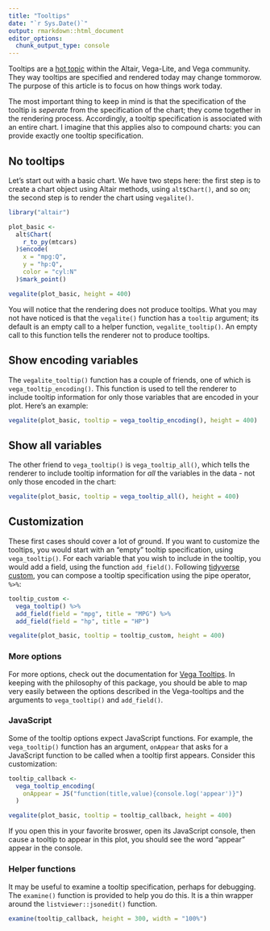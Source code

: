 ```yaml
---
title: "Tooltips"
date: "`r Sys.Date()`"
output: rmarkdown::html_document
editor_options: 
  chunk_output_type: console
---
```


Tooltips are a [hot topic](https://github.com/altair-viz/altair/issues/240) within the Altair, Vega-Lite, and Vega community. They way tooltips are specified and rendered today may change tommorow. The purpose of this article is to focus on how things work today.

The most important thing to keep in mind is that the specification of the tooltip is *seperate* from the specification of the chart; they come together in the rendering process. Accordingly, a tooltip specification is associated with an entire chart. I imagine that this applies also to compound charts: you can provide exactly one tooltip specification.

## No tooltips

Let's start out with a basic chart. We have two steps here: the first step is to create a chart object using Altair methods, using `alt$Chart()`, and so on; the second step is to render the chart using `vegalite()`.

```r
library("altair")

plot_basic <-
  alt$Chart(
    r_to_py(mtcars)
  )$encode(
    x = "mpg:Q",
    y = "hp:Q",
    color = "cyl:N"
  )$mark_point()

vegalite(plot_basic, height = 400)
```

You will notice that the rendering does not produce tooltips. What you may not have noticed is that the `vegalite()` function has a `tooltip` argument; its default is an empty call to a helper function, `vegalite_tooltip()`. An empty call to this function tells the renderer not to produce tooltips.

## Show encoding variables

The `vegalite_tooltip()` function has a couple of friends, one of which is `vega_tooltip_encoding()`. This function is used to tell the renderer to include tooltip information for only those variables that are encoded in your plot. Here's an example:

```r
vegalite(plot_basic, tooltip = vega_tooltip_encoding(), height = 400)
```

## Show all variables

The other friend to `vega_tooltip()` is `vega_tooltip_all()`, which tells the renderer to include tooltip information for *all* the variables in the data - not only those encoded in the chart: 

```r
vegalite(plot_basic, tooltip = vega_tooltip_all(), height = 400)
```

## Customization

These first cases should cover a lot of ground. If you want to customize the tooltips, you would start with an "empty" tooltip specification, using `vega_tooltip()`. For each variable that you wish to include in the tooltip, you would add a field, using the function `add_field()`. Following [tidyverse custom](http://tidyverse.tidyverse.org/articles/manifesto.html#compose-simple-functions-with-the-pipe), you can compose a tooltip specification using the pipe operator, `%>%`:

```r
tooltip_custom <- 
  vega_tooltip() %>%
  add_field(field = "mpg", title = "MPG") %>%
  add_field(field = "hp", title = "HP")

vegalite(plot_basic, tooltip = tooltip_custom, height = 400)
```


### More options

For more options, check out the documentation for [Vega Tooltips](https://github.com/vega/vega-tooltip/blob/master/docs/customizing_your_tooltip.md). In keeping with the philosophy of this package, you should be able to map very easily between the options described in the Vega-tooltips and the arguments to `vega_tooltip()` and `add_field()`.

### JavaScript

Some of the tooltip options expect JavaScript functions. For example, the `vega_tooltip()` function has an argument, `onAppear` that asks for a JavaScript function to be called when a tooltip first appears. Consider this customization:

```r
tooltip_callback <-
  vega_tooltip_encoding(
    onAppear = JS("function(title,value){console.log('appear')}")
  )

vegalite(plot_basic, tooltip = tooltip_callback, height = 400)
```

If you open this in your favorite broswer, open its JavaScript console, then cause a tooltip to appear in this plot, you should see the word "appear" appear in the console. 


### Helper functions

It may be useful to examine a tooltip specification, perhaps for debugging. The `examine()` function is provided to help you do this. It is a thin wrapper around the `listviewer::jsonedit()` function.

```r
examine(tooltip_callback, height = 300, width = "100%")
```

